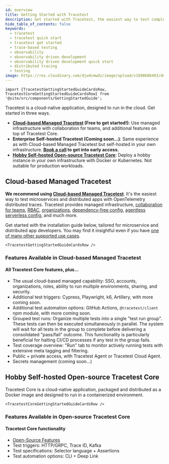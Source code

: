 ```yaml
---
id: overview
title: Getting Started with Tracetest
description: Get started with Tracetest, the easiest way to test complex microservice flows fast! Use OpenTelemetry distributed traces to find issues from front end to back end and anywhere in between!
hide_table_of_contents: false
keywords:
  - tracetest
  - tracetest quick start
  - tracetest get started
  - trace-based testing
  - observability
  - observability driven development
  - observability driven development quick start
  - distributed tracing
  - testing
image: https://res.cloudinary.com/djwdcmwdz/image/upload/v1698686403/docs/Blog_Thumbnail_14_rsvkmo.jpg
---
```


```mdx-code-block
import {TracetestGettingStartedGuideCardsRow, TracetestCoreGettingStartedGuideCardsRow} from '@site/src/components/GettingStartedGuide';
```

Tracetest is a cloud-native application, designed to run in the cloud. Get started in three ways.

- **[Cloud-based Managed Tracetest](https://app.tracetest.io/) (Free to get started!)**: Use managed infrastructure with collaboration for teams, and additional features on top of Tracetest Core.
- **Enterprise Self-hosted Tracetest (Coming soon...)**: Same experience as with Cloud-based Managed Tracetest but self-hosted in your own infrastructure. **[Book a call](https://dub.sh/tracetest-demo) to get into early access.**
- **[Hobby Self-hosted Open-source Tracetest Core](/core/getting-started/overview)**: Deploy a hobby instance in your own infrastructure with Docker or Kubernetes. Not suitable for production workloads.

## Cloud-based Managed Tracetest

**We recommend using [Cloud-based Managed Tracetest](https://app.tracetest.io/)**. It's the easiest way to test microservices and distributed apps with OpenTelemetry distributed traces. Tracetest provides managed infrastructure, [collaboration for teams](/concepts/environments), [RBAC](/concepts/roles-and-permissions), [organizations](/concepts/organizations), [dependency-free config](/concepts/agent), [agentless serverless config](/concepts/cloud-agent), and much more.

Get started with the installation guide below, tailored for microservice and distributed app developers. You may find it insightful even if you have [one of many other supported use cases](/examples-tutorials/recipes).

```mdx-code-block
<TracetestGettingStartedGuideCardsRow />
```

### Features Available in Cloud-based Managed Tracetest

#### All Tracetest Core features, plus...

- The usual cloud-based managed capability: SSO, accounts, organizations, roles, ability to run multiple environments, sharing, and security.
- Additional test triggers: Cypress, Playwright, k6, Artillery, with more coming soon.
- Additional test automation options: GitHub Actions, `@tracetest/client` npm module, with more coming soon.
- Grouped test runs: Organize multiple tests into a single "test run group". These tests can then be executed simultaneously in parallel. The system will wait for all tests in the group to complete before delivering a consolidated "pass/fail" outcome. This functionality is particularly beneficial for halting CI/CD processes if any test in the group fails.
- Test coverage overview: "Run" tab to monitor actively running tests with extensive meta tagging and filtering.
- Public + private access, with Tracetest Agent or Tracetest Cloud Agent.
- Secrets management (coming soon...)

## Hobby Self-hosted Open-source Tracetest Core

Tracetest Core is a cloud-native application, packaged and distributed as a Docker image and designed to run in a containerized environment.

```mdx-code-block
<TracetestCoreGettingStartedGuideCardsRow />
```

### Features Available in Open-source Tracetest Core

#### Tracetest Core functionality

- [Open-Source Features](https://github.com/kubeshop/tracetest?tab=readme-ov-file#-features)
- Test triggers: HTTP/GRPC, Trace ID, Kafka
- Test specifications: Selector language + Assertions
- Test automation options: CLI + Deep Link
